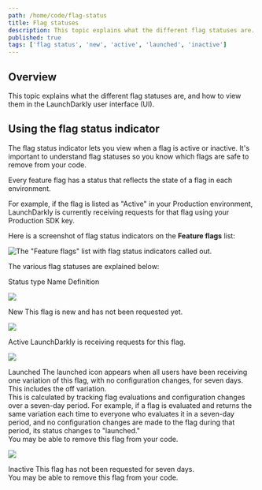 ```yaml
---
path: /home/code/flag-status
title: Flag statuses
description: This topic explains what the different flag statuses are.
published: true
tags: ['flag status', 'new', 'active', 'launched', 'inactive']
---
```


## Overview

This topic explains what the different flag statuses are, and how to view them in the LaunchDarkly user interface (UI).

## Using the flag status indicator

The flag status indicator lets you view when a flag is active or inactive. It's important to understand flag statuses so you know which flags are safe to remove from your code.

Every feature flag has a status that reflects the state of a flag in each environment.

For example, if the flag is listed as "Active" in your Production environment, LaunchDarkly is currently receiving requests for that flag using your Production SDK key.

Here is a screenshot of flag status indicators on the **Feature flags** list:

![The "Feature flags" list with flag status indicators called out.](flag-status-indicators-callout.png)


The various flag statuses are explained below:

<Table>
  <TableHeader>
    <TableHeadCell>Status type</TableHeadCell>
    <TableHeadCell>Name</TableHeadCell>
    <TableHeadCell>Definition</TableHeadCell>
  </TableHeader>
  <TableBody>
    <TableRow>
<TableCell>

![](flag-status-indicator-new.png)

</TableCell>
      <TableCell>New</TableCell>
      <TableCell>This flag is new and has not been requested yet.</TableCell>
    </TableRow>
    <TableRow>
<TableCell>

![](flag-status-indicator-active.png)

</TableCell>
        <TableCell>Active</TableCell>
        <TableCell>LaunchDarkly is receiving requests for this flag.</TableCell>
    </TableRow>
    <TableRow>
<TableCell>

![](flag-status-indicator-launched.png)

</TableCell>
      <TableCell>Launched</TableCell>
<TableCell>The launched icon appears when all users have been receiving one variation of this flag, with no configuration changes, for seven days. This includes the off variation.<br/>This is calculated by tracking flag evaluations and configuration changes over a seven-day period. For example, if a flag is evaluated and returns the same variation each time to everyone who evaluates it in a seven-day period, and no configuration changes are made to the flag during that period, its status changes to "launched."<br/>You may be able to remove this flag from your code.</TableCell>
    </TableRow>
    <TableRow>
<TableCell>

![](flag-status-indicator-inactive.png)

</TableCell>
      <TableCell>Inactive</TableCell>
<TableCell>This flag has not been requested for seven days.<br/>You may be able to remove this flag from your code.</TableCell>
    </TableRow>
  </TableBody>
</Table>
